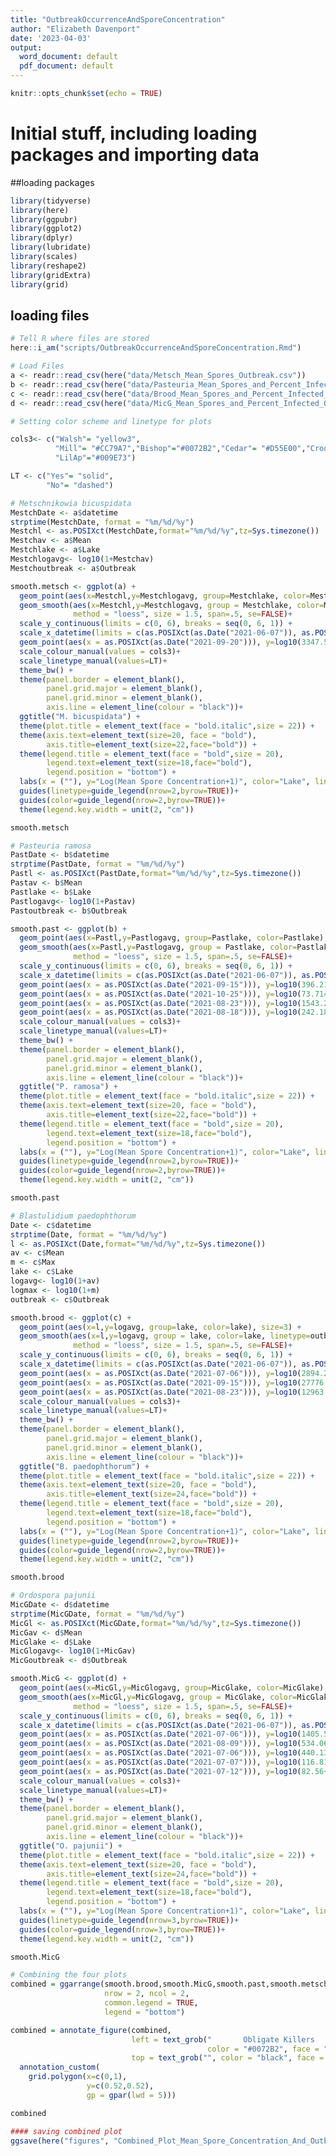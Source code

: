 ```yaml
---
title: "OutbreakOccurrenceAndSporeConcentration"
author: "Elizabeth Davenport"
date: '2023-04-03'
output:
  word_document: default
  pdf_document: default
---
```


```r
knitr::opts_chunk$set(echo = TRUE)
```

# Initial stuff, including loading packages and importing data

##loading packages
```r
library(tidyverse)
library(here)
library(ggpubr)
library(ggplot2)
library(dplyr)
library(lubridate)
library(scales)
library(reshape2)
library(gridExtra)
library(grid)
```

## loading files

```r
# Tell R where files are stored
here::i_am("scripts/OutbreakOccurrenceAndSporeConcentration.Rmd")

# Load Files
a <- readr::read_csv(here("data/Metsch_Mean_Spores_Outbreak.csv"))
b <- readr::read_csv(here("data/Pasteuria_Mean_Spores_and_Percent_Infected_Outbreak.csv"))
c <- readr::read_csv(here("data/Brood_Mean_Spores_and_Percent_Infected_OutbreakSize.csv"))
d <- readr::read_csv(here("data/MicG_Mean_Spores_and_Percent_Infected_OutbreakSize.csv"))
```

```r
# Setting color scheme and linetype for plots

cols3<- c("Walsh"= "yellow3",
          "Mill"= "#CC79A7","Bishop"="#0072B2","Cedar"= "#D55E00","CrookedW"= "#E69F00",
          "LilAp"="#009E73")

LT <- c("Yes"= "solid",
        "No"= "dashed")
```

```r
# Metschnikowia bicuspidata
MestchDate <- a$datetime
strptime(MestchDate, format = "%m/%d/%y")
Mestchl <- as.POSIXct(MestchDate,format="%m/%d/%y",tz=Sys.timezone())
Mestchav <- a$Mean
Mestchlake <- a$Lake
Mestchlogavg<- log10(1+Mestchav)
Mestchoutbreak <- a$Outbreak

smooth.metsch <- ggplot(a) +
  geom_point(aes(x=Mestchl,y=Mestchlogavg, group=Mestchlake, color=Mestchlake), size=3) +
  geom_smooth(aes(x=Mestchl,y=Mestchlogavg, group = Mestchlake, color=Mestchlake, linetype=Mestchoutbreak),
              method = "loess", size = 1.5, span=.5, se=FALSE)+
  scale_y_continuous(limits = c(0, 6), breaks = seq(0, 6, 1)) +
  scale_x_datetime(limits = c(as.POSIXct(as.Date("2021-06-07")), as.POSIXct(as.Date("2021-11-13"))))+
  geom_point(aes(x = as.POSIXct(as.Date("2021-09-20"))), y=log10(3347.55+1), color="yellow3", shape=17,size=6)+
  scale_colour_manual(values = cols3)+  
  scale_linetype_manual(values=LT)+
  theme_bw() +
  theme(panel.border = element_blank(), 
        panel.grid.major = element_blank(),
        panel.grid.minor = element_blank(), 
        axis.line = element_line(colour = "black"))+
  ggtitle("M. bicuspidata") +
  theme(plot.title = element_text(face = "bold.italic",size = 22)) +
  theme(axis.text=element_text(size=20, face = "bold"), 
        axis.title=element_text(size=22,face="bold")) +
  theme(legend.title = element_text(face = "bold",size = 20),
        legend.text=element_text(size=18,face="bold"),
        legend.position = "bottom") +  
  labs(x = (""), y="Log(Mean Spore Concentration+1)", color="Lake", linetype="Outbreak?")+
  guides(linetype=guide_legend(nrow=2,byrow=TRUE))+  
  guides(color=guide_legend(nrow=2,byrow=TRUE))+
  theme(legend.key.width = unit(2, "cm"))

smooth.metsch
```

```r
# Pasteuria ramosa
PastDate <- b$datetime
strptime(PastDate, format = "%m/%d/%y")
Pastl <- as.POSIXct(PastDate,format="%m/%d/%y",tz=Sys.timezone())
Pastav <- b$Mean
Pastlake <- b$Lake
Pastlogavg<- log10(1+Pastav)
Pastoutbreak <- b$Outbreak

smooth.past <- ggplot(b) +
  geom_point(aes(x=Pastl,y=Pastlogavg, group=Pastlake, color=Pastlake), size=3) +
  geom_smooth(aes(x=Pastl,y=Pastlogavg, group = Pastlake, color=Pastlake, linetype=Pastoutbreak),
              method = "loess", size = 1.5, span=.5, se=FALSE)+
  scale_y_continuous(limits = c(0, 6), breaks = seq(0, 6, 1)) +
  scale_x_datetime(limits = c(as.POSIXct(as.Date("2021-06-07")), as.POSIXct(as.Date("2021-11-13"))))+
  geom_point(aes(x = as.POSIXct(as.Date("2021-09-15"))), y=log10(396.2142857+1), color="#009E73", shape=17,size=6)+
  geom_point(aes(x = as.POSIXct(as.Date("2021-10-25"))), y=log10(73.71428571+1), color="#E69F00", shape=17,size=6)+
  geom_point(aes(x = as.POSIXct(as.Date("2021-08-23"))), y=log10(1543.241333+1), color="#CC79A7", shape=17,size=6)+
  geom_point(aes(x = as.POSIXct(as.Date("2021-08-18"))), y=log10(242.1821429+1), color="#0072B2", shape=17,size=6)+
  scale_colour_manual(values = cols3)+  
  scale_linetype_manual(values=LT)+
  theme_bw() +
  theme(panel.border = element_blank(), 
        panel.grid.major = element_blank(),
        panel.grid.minor = element_blank(), 
        axis.line = element_line(colour = "black"))+
  ggtitle("P. ramosa") +
  theme(plot.title = element_text(face = "bold.italic",size = 22)) +
  theme(axis.text=element_text(size=20, face = "bold"), 
        axis.title=element_text(size=22,face="bold")) +
  theme(legend.title = element_text(face = "bold",size = 20),
        legend.text=element_text(size=18,face="bold"),
        legend.position = "bottom") +  
  labs(x = (""), y="Log(Mean Spore Concentration+1)", color="Lake", linetype="Outbreak?")+
  guides(linetype=guide_legend(nrow=2,byrow=TRUE))+  
  guides(color=guide_legend(nrow=2,byrow=TRUE))+
  theme(legend.key.width = unit(2, "cm"))

smooth.past
```

```r
# Blastulidium paedophthorum
Date <- c$datetime
strptime(Date, format = "%m/%d/%y")
l <- as.POSIXct(Date,format="%m/%d/%y",tz=Sys.timezone())
av <- c$Mean
m <- c$Max
lake <- c$Lake
logavg<- log10(1+av)
logmax <- log10(1+m)
outbreak <- c$Outbreak

smooth.brood <- ggplot(c) +
  geom_point(aes(x=l,y=logavg, group=lake, color=lake), size=3) +
  geom_smooth(aes(x=l,y=logavg, group = lake, color=lake, linetype=outbreak),
              method = "loess", size = 1.5, span=.5, se=FALSE)+
  scale_y_continuous(limits = c(0, 6), breaks = seq(0, 6, 1)) +
  scale_x_datetime(limits = c(as.POSIXct(as.Date("2021-06-07")), as.POSIXct(as.Date("2021-11-13"))))+
  geom_point(aes(x = as.POSIXct(as.Date("2021-07-06"))), y=log10(2894.207143+1), color="#D55E00", shape=17,size=6)+
  geom_point(aes(x = as.POSIXct(as.Date("2021-09-15"))), y=log10(27776.57847+1), color="#0072B2", shape=17,size=6)+
  geom_point(aes(x = as.POSIXct(as.Date("2021-08-23"))), y=log10(12963.92308+1), color="yellow3", shape=17,size=6)+
  scale_colour_manual(values = cols3)+
  scale_linetype_manual(values=LT)+
  theme_bw() +
  theme(panel.border = element_blank(), 
        panel.grid.major = element_blank(),
        panel.grid.minor = element_blank(), 
        axis.line = element_line(colour = "black"))+
  ggtitle("B. paedophthorum") +
  theme(plot.title = element_text(face = "bold.italic",size = 22)) +
  theme(axis.text=element_text(size=20, face = "bold"), 
        axis.title=element_text(size=24,face="bold")) +
  theme(legend.title = element_text(face = "bold",size = 20),
        legend.text=element_text(size=18,face="bold"),
        legend.position = "bottom") +  
  labs(x = (""), y="Log(Mean Spore Concentration+1)", color="Lake", linetype="Outbreak?")+
  guides(linetype=guide_legend(nrow=2,byrow=TRUE))+  
  guides(color=guide_legend(nrow=2,byrow=TRUE))+
  theme(legend.key.width = unit(2, "cm"))

smooth.brood
```

```r
# Ordospora pajunii
MicGDate <- d$datetime
strptime(MicGDate, format = "%m/%d/%y")
MicGl <- as.POSIXct(MicGDate,format="%m/%d/%y",tz=Sys.timezone())
MicGav <- d$Mean
MicGlake <- d$Lake
MicGlogavg<- log10(1+MicGav)
MicGoutbreak <- d$Outbreak

smooth.MicG <- ggplot(d) +
  geom_point(aes(x=MicGl,y=MicGlogavg, group=MicGlake, color=MicGlake), size=3) +
  geom_smooth(aes(x=MicGl,y=MicGlogavg, group = MicGlake, color=MicGlake, linetype=MicGoutbreak),
              method = "loess", size = 1.5, span=.5, se=FALSE)+
  scale_y_continuous(limits = c(0, 6), breaks = seq(0, 6, 1)) +
  scale_x_datetime(limits = c(as.POSIXct(as.Date("2021-06-07")), as.POSIXct(as.Date("2021-11-13"))))+
  geom_point(aes(x = as.POSIXct(as.Date("2021-07-06"))), y=log10(1405.5625+1), color="#E69F00", shape=17,size=6)+
  geom_point(aes(x = as.POSIXct(as.Date("2021-08-09"))), y=log10(534.06+1), color="#CC79A7", shape=17,size=6)+
  geom_point(aes(x = as.POSIXct(as.Date("2021-07-06"))), y=log10(440.1357143+1), color="#D55E00", shape=17,size=6)+
  geom_point(aes(x = as.POSIXct(as.Date("2021-07-07"))), y=log10(116.8166667+1), color="#0072B2", shape=17,size=6)+
  geom_point(aes(x = as.POSIXct(as.Date("2021-07-12"))), y=log10(82.56+1), color="yellow3", shape=17,size=6)+
  scale_colour_manual(values = cols3)+
  scale_linetype_manual(values=LT)+
  theme_bw() +
  theme(panel.border = element_blank(), 
        panel.grid.major = element_blank(),
        panel.grid.minor = element_blank(), 
        axis.line = element_line(colour = "black"))+
  ggtitle("O. pajunii") +
  theme(plot.title = element_text(face = "bold.italic",size = 22)) +
  theme(axis.text=element_text(size=20, face = "bold"), 
        axis.title=element_text(size=24,face="bold")) +
  theme(legend.title = element_text(face = "bold",size = 20),
        legend.text=element_text(size=18,face="bold"),
        legend.position = "bottom") +  
  labs(x = (""), y="Log(Mean Spore Concentration+1)", color="Lake", linetype="Outbreak Size")+
  guides(linetype=guide_legend(nrow=3,byrow=TRUE))+  
  guides(color=guide_legend(nrow=3,byrow=TRUE))+
  theme(legend.key.width = unit(2, "cm"))

smooth.MicG
```

```r
# Combining the four plots
combined = ggarrange(smooth.brood,smooth.MicG,smooth.past,smooth.metsch,
                     nrow = 2, ncol = 2,
                     common.legend = TRUE,
                     legend = "bottom")

combined = annotate_figure(combined,
                           left = text_grob("       Obligate Killers                   Continuous Shedders", 
                                            color = "#0072B2", face = "bold", size = 40,rot=90),
                           top = text_grob("", color = "black", face = "bold", size = 30))+
  annotation_custom(
    grid.polygon(x=c(0,1),
                 y=c(0.52,0.52),
                 gp = gpar(lwd = 5)))

combined

#### saving combined plot
ggsave(here("figures", "Combined_Plot_Mean_Spore_Concentration_And_Outbreak_Occurrence.jpg"), combined, units = "in", width = 20, height = 16, dpi = 300)
```

